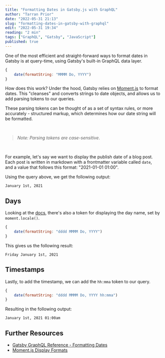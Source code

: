```yaml
---
title: "Formatting Dates in Gatsby.js with GraphQL"
author: "Tarran Prior"
date: "2022-05-31 21:13"
slug: "formatting-dates-in-gatsby-with-graphql"
edit: "2022-05-31 19:34"
reading: "2 min"
tags: ["GraphQL", "Gatsby", "JavaScript"]
published: true
---
```


One of the most efficient and straight-forward ways to format dates in Gatsby is at query-time, using Gatsby's built-in GraphQL data layer.

```javascript
{
    date(formatString: "MMMM Do, YYYY")
}
```

How does this work? Under the hood, Gatsby relies on [Moment.js](https://momentjs.com/docs/#/parsing/string-format/) to format dates. This "cleanses" and converts strings to date objects, and allows us to add parsing tokens to our queries.

These parsing tokens can be thought of as a set of syntax rules, or more accurately - structured markup, which determines how our date string will be formatted.

<br />

> *Note: Parsing tokens are case-sensitive*.

<br />

For example, let's say we want to display the publish date of a blog post. Each post is written in markdown with a frontmatter variable called `date`, and a value that follows this format: "2021-01-01 01:00".

Using the query above, we get the following output:

```
January 1st, 2021
```

## Days

Looking at the [docs](https://momentjs.com/docs/#/parsing/string-format/), there's also a token for displaying the day name, set by `moment.locale()`.

```javascript
{
    date(formatString: "dddd MMMM Do, YYYY")
}
```

This gives us the following result:

```
Friday January 1st, 2021
```

## Timestamps

Lastly, to add the timestamp, we can add the `hh:mma` token to our query.

```javascript
{
    date(formatString: "dddd MMMM Do, YYYY hh:mma")
}
```

Resulting in the following output:

```
January 1st, 2021 01:00am
```

## Further Resources
- [Gatsby GraphQL Reference - Formatting Dates](https://www.gatsbyjs.com/docs/conceptual/graphql-concepts/#formatting-dates)
- [Moment.js Display Formats](https://momentjs.com/docs/#/displaying/format/)